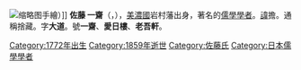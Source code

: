 {{expand|time=2017-03-26T10:53:18+00:00}}
{{unreferenced|time=2017-03-26T10:53:18+00:00}}
[[File:A_portrait_of_Satoh_Issai_by_Watanabe_Kazan.jpg|缩略图]]手繪）]]
'''佐藤 一齋'''（{{lang|ja|さとう いっさい}}，{{bd|1772年|11月14日|1859年|10月19日}}），[[美濃國|美濃國]]岩村藩出身，著名的[[儒生|儒學學者]]。[[名諱|諱]]擔。通稱捨藏。字'''大道'''。號'''一齋'''、'''愛日樓'''、'''老吾軒'''。



[[Category:1772年出生|Category:1772年出生]]
[[Category:1859年逝世|Category:1859年逝世]]
[[Category:佐藤氏|Category:佐藤氏]]
[[Category:日本儒學學者|Category:日本儒學學者]]
